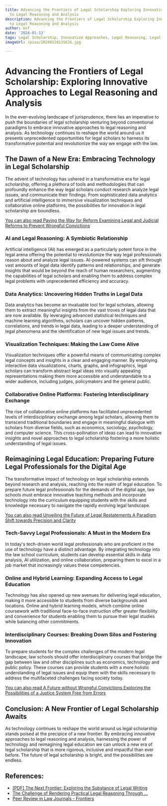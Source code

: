 ```yaml
---
title: Advancing the Frontiers of Legal Scholarship Exploring Innovative Approaches
  to Legal Reasoning and Analysis
description: Advancing the Frontiers of Legal Scholarship Exploring Innovative Approaches
  to Legal Reasoning and Analysis
author: Usf
date: '2024-01-13'
tags: Legal Scholarship, Innovative Approaches, Legal Reasoning, Legal Analysis
imageUrl: /pixa/20240118135626.jpg

---
```

# Advancing the Frontiers of Legal Scholarship: Exploring Innovative  Approaches to Legal Reasoning and  Analysis

In  the ever-evolving landscape of jurisprudence, there lies an imperative to push the boundaries of legal scholarship venturing beyond conventional paradigms to embrace innovative approaches to legal reasoning and analysis. As technology continues to reshape the world around us it  presents unprecedented opportunities for legal scholars to harness  its transformative potential and revolutionize the way  we engage with the law.

## The Dawn of a New Era:  Embracing Technology in Legal Scholarship

The advent of technology  has ushered in a transformative era for legal  scholarship, offering a plethora of tools and methodologies that can profoundly  enhance the way legal scholars conduct  research analyze legal issues, and communicate their findings.  From sophisticated  data analytics and artificial  intelligence to immersive visualization techniques and collaborative  online platforms, the possibilities for  innovation in legal scholarship are boundless.

[You can also read Paving the Way for  Reform Examining Legal and Judicial Reforms to Prevent Wrongful Convictions](Paving%20the%20Way%20for%20Reform%20Examining%20Legal%20and%20Judicial%20Reforms%20to%20Prevent%20Wrongful%20Convictions)


### AI and Legal Reasoning: A Symbiotic Relationship

Artificial intelligence (AI) has emerged as a particularly  potent force in the legal arena  offering the potential to  revolutionize the way legal professionals reason about and analyze legal issues. AI-powered systems can sift through vast amounts of legal data identify  patterns and relationships, and generate insights that would be beyond the reach of human researchers, augmenting the capabilities of legal scholars and enabling them to address complex  legal problems  with  unprecedented  efficiency and  accuracy.

### Data Analytics: Uncovering Hidden Truths in Legal Data

Data analytics has become an invaluable tool for legal scholars, allowing them to extract meaningful insights from the vast troves of legal data that are now available. By leveraging advanced  statistical techniques and machine learning algorithms,  scholars  can uncover hidden patterns, correlations, and trends in legal data,  leading to a  deeper understanding of  legal phenomena  and the identification of new legal issues and trends.

### Visualization  Techniques: Making the Law Come Alive

Visualization techniques offer a powerful means of communicating complex legal concepts and insights in a clear and engaging  manner. By employing interactive data visualizations, charts, graphs, and infographics, legal scholars can  transform abstract legal ideas into  visually appealing  representations making them more accessible and understandable to a wider audience, including judges,  policymakers and the general public.

### Collaborative Online  Platforms: Fostering Interdisciplinary Exchange

The rise of collaborative online platforms has facilitated unprecedented  levels of interdisciplinary exchange among legal scholars, allowing them to transcend traditional boundaries and engage in meaningful dialogue with scholars from  diverse fields,  such as economics, sociology, psychology, and computer science. This cross-pollination of ideas can lead to innovative insights and novel approaches to legal scholarship fostering a more holistic understanding of legal  issues.

## Reimagining Legal Education: Preparing Future Legal  Professionals for the Digital Age

The transformative impact of  technology on legal scholarship extends beyond research and analysis, reaching  into the realm of legal education. To prepare future legal professionals for the demands of the  digital age, law  schools  must embrace innovative teaching methods and incorporate technology  into the curriculum equipping  students with the skills and knowledge necessary  to navigate the rapidly evolving legal  landscape.

[You can also read Unveiling the Future of Legal Restatements A Paradigm Shift towards Precision and Clarity](Unveiling%20the%20Future%20of%20Legal%20Restatements%20A%20Paradigm%20Shift%20towards%20Precision%20and%20Clarity)


### Tech-Savvy Legal Professionals:  A Must in the Modern Era

In today's tech-driven world legal professionals who are proficient in the use of technology have  a distinct advantage. By integrating technology into the law school curriculum, students can develop essential skills in  data analysis, AI utilization, and online collaboration, preparing them to excel in a job market that increasingly values these competencies.

### Online and Hybrid Learning: Expanding Access to  Legal Education

Technology has also opened up new  avenues for delivering legal education, making it more accessible to students from diverse backgrounds  and locations. Online and hybrid learning models, which combine online coursework with  traditional face-to-face  instruction  offer greater flexibility and convenience for students enabling them to pursue their  legal studies while balancing other commitments.

### Interdisciplinary  Courses: Breaking Down  Silos and Fostering Innovation

To prepare students for the  complex challenges  of the  modern legal landscape, law schools should offer interdisciplinary courses that bridge the gap between law  and other disciplines such  as economics, technology and public policy. These courses can provide students with a more holistic understanding of legal issues  and equip  them  with the skills necessary to address the multifaceted challenges facing society today.

[You can also read A Future without Wrongful Convictions Exploring the Possibilities of  a  Justice System Free from Errors](A%20Future%20without%20Wrongful%20Convictions%20Exploring%20the%20Possibilities%20of%20a%20Justice%20System%20Free%20from%20Errors)


## Conclusion: A New Frontier of Legal Scholarship Awaits

As technology continues to reshape  the world around us legal  scholarship stands poised at the precipice  of a new frontier. By embracing innovative approaches to legal reasoning and analysis, harnessing the power of technology and  reimagining legal education we can unlock a new era of legal scholarship that is more rigorous, inclusive and impactful than ever before. The future of legal scholarship is bright, and the possibilities are  endless.

## References:
- [[PDF] The Next Frontier: Exploring the Substance of Legal Writing](https://scholarship.law.uwyo.edu/cgi/viewcontent.cgi?article=1075&context=faculty_articles)
- [The Challenge of Rendering Practical Legal Reasoning Through ...](https://www.frontiersin.org/research-topics/34723/the-challenge-of-rendering-practical-legal-reasoning-through-computational-systems)
- [Peer Review in Law Journals - Frontiers](https://www.frontiersin.org/articles/10.3389/frma.2021.787768)
